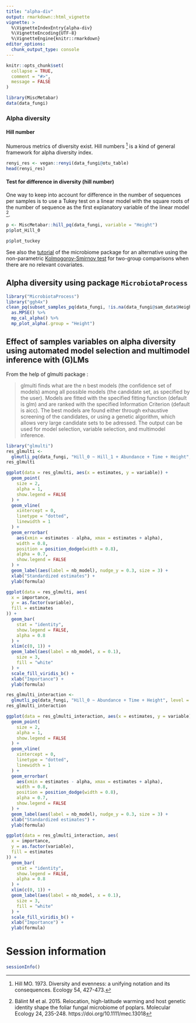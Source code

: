 ```yaml
---
title: "alpha-div"
output: rmarkdown::html_vignette
vignette: >
  %\VignetteIndexEntry{alpha-div}
  %\VignetteEncoding{UTF-8}
  %\VignetteEngine{knitr::rmarkdown}
editor_options: 
  chunk_output_type: console
---
```


```r
knitr::opts_chunk$set(
  collapse = TRUE,
  comment = "#>",
  message = FALSE
)
```

```r
library(MiscMetabar)
data(data_fungi)
```

### Alpha diversity

#### Hill number

Numerous metrics of diversity exist. 
Hill numbers [^Hill73] is a kind of general framework for alpha diversity index. 

[^Hill73]: Hill MO. 1973. Diversity and evenness: a unifying notation and its consequences. Ecology 54, 427-473.

```r
renyi_res <- vegan::renyi(data_fungi@otu_table)
head(renyi_res)
```

#### Test for difference in diversity (hill number)

One way to keep into account for difference in the number of sequences per samples is to use a Tukey test on a linear model with the square roots of the number of sequence as the first explanatory variable of the linear model [^Balint15].

[^Balint15]: Bálint M et al. 2015. Relocation, high-latitude warming and host genetic identity shape the foliar fungal microbiome of poplars. Molecular Ecology 24, 235-248. https://doi.org/10.1111/mec.13018

```r
p <- MiscMetabar::hill_pq(data_fungi, variable = "Height")
p$plot_Hill_0
```

```r
p$plot_tuckey
```

See also the [tutorial](https://microbiome.github.io/tutorials/Alphadiversity.html) of the microbiome package for an alternative using the non-parametric [Kolmogorov-Smirnov test](https://www.rdocumentation.org/packages/dgof/versions/1.2/topics/ks.test) for two-group comparisons when there are no relevant covariates.

## Alpha diversity using package `MicrobiotaProcess`

```r
library("MicrobiotaProcess")
library("ggh4x")
clean_pq(subset_samples_pq(data_fungi, !is.na(data_fungi@sam_data$Height))) %>%
  as.MPSE() %>%
  mp_cal_alpha() %>%
  mp_plot_alpha(.group = "Height")
```


## Effect of samples variables on alpha diversity using automated model selection and multimodel inference with (G)LMs 

From the help of glmulti package : 

> glmulti finds what are the n best models (the confidence set of models) among all possible models (the candidate set, as specified by the user). Models are fitted with the specified fitting function (default is glm) and are ranked with the specified Information Criterion (default is aicc). The best models are found either through exhaustive screening of the candidates, or using a genetic algorithm, which allows very large candidate sets to be adressed. The output can be used for model selection, variable selection, and multimodel inference.

```r
library("glmulti")
res_glmulti <-
  glmutli_pq(data_fungi, "Hill_0 ~ Hill_1 + Abundance + Time + Height", level = 1)
res_glmulti

ggplot(data = res_glmulti, aes(x = estimates, y = variable)) +
  geom_point(
    size = 2,
    alpha = 1,
    show.legend = FALSE
  ) +
  geom_vline(
    xintercept = 0,
    linetype = "dotted",
    linewidth = 1
  ) +
  geom_errorbar(
    aes(xmin = estimates - alpha, xmax = estimates + alpha),
    width = 0.8,
    position = position_dodge(width = 0.8),
    alpha = 0.7,
    show.legend = FALSE
  ) +
  geom_label(aes(label = nb_model), nudge_y = 0.3, size = 3) +
  xlab("Standardized estimates") +
  ylab(formula)

ggplot(data = res_glmulti, aes(
  x = importance,
  y = as.factor(variable),
  fill = estimates
)) +
  geom_bar(
    stat = "identity",
    show.legend = FALSE,
    alpha = 0.8
  ) +
  xlim(c(0, 1)) +
  geom_label(aes(label = nb_model, x = 0.1),
    size = 3,
    fill = "white"
  ) +
  scale_fill_viridis_b() +
  xlab("Importance") +
  ylab(formula)
```


```r
res_glmulti_interaction <-
  glmutli_pq(data_fungi, "Hill_0 ~ Abundance + Time + Height", level = 2)
res_glmulti_interaction

ggplot(data = res_glmulti_interaction, aes(x = estimates, y = variable)) +
  geom_point(
    size = 2,
    alpha = 1,
    show.legend = FALSE
  ) +
  geom_vline(
    xintercept = 0,
    linetype = "dotted",
    linewidth = 1
  ) +
  geom_errorbar(
    aes(xmin = estimates - alpha, xmax = estimates + alpha),
    width = 0.8,
    position = position_dodge(width = 0.8),
    alpha = 0.7,
    show.legend = FALSE
  ) +
  geom_label(aes(label = nb_model), nudge_y = 0.3, size = 3) +
  xlab("Standardized estimates") +
  ylab(formula)

ggplot(data = res_glmulti_interaction, aes(
  x = importance,
  y = as.factor(variable),
  fill = estimates
)) +
  geom_bar(
    stat = "identity",
    show.legend = FALSE,
    alpha = 0.8
  ) +
  xlim(c(0, 1)) +
  geom_label(aes(label = nb_model, x = 0.1),
    size = 3,
    fill = "white"
  ) +
  scale_fill_viridis_b() +
  xlab("Importance") +
  ylab(formula)
```
# Session information

```r
sessionInfo()
```

